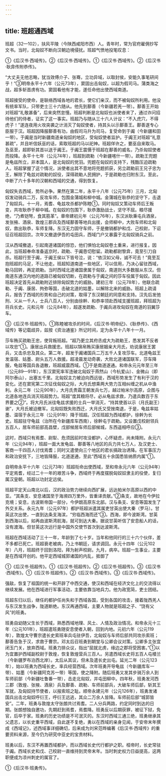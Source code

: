 ```yaml
---
---
---
```

title: 班超通西域
---



班超（32—102），扶风平陵（今陕西咸阳市西）人。青年时，常为官府雇佣抄写文书。当时，北匈奴不断向汉朝边境侵扰。班超气愤地投笔叹息：

①《后汉书·西域传》。②《后汉书·西域传》。①《后汉书·西域传》。②《后汉书·耿弇传附恭传》。

“大丈夫无他志略，犹当效傅介子、张骞，立功异域，以取封侯，安能久事笔研间乎！”③明帝永平十六年（公元73年），窦固出击匈奴，以超为假司马。蒲类海之战，超多斩首虏有功。窦固看他有才能，遂任命他出使西域南道。

班超接受的使命，是联络西域各地的君长，使它们亲汉，而不被匈奴所利用。他没有统率军队，只带吏士三十六随从。他先到鄯善（今新疆若羌一带）。鄯善王开始对班超“礼敬甚备”，后来突然怠慢。班超判断是北匈奴也派使者来了，通过诈问招待他们的侍者，证实了这一事实。班超乃与随从三十六人计议：“不入虎穴，不得虎子！”遂连夜用火攻突袭之计消灭了匈奴使者，持其头以示鄯善王。鄯善遂专心臣服于汉。班超因降服鄯善有功，由假司马升为司马，复受命到于阗（今新疆和田一带）。于阗是当时新疆南道亲匈奴的地区，受匈奴使者监护。于阗王对班超“礼意甚疏”，并且听信妖巫的话，索取班超的马以祀神。班超佯许之，要巫自来取马。及巫至，超即斩其首以送于阗王。于阗王震慑于班超在鄯善的威名，乃杀匈奴使者而投降。永平十七年（公元74年），班超到疏勒（今新疆喀什一带）。疏勒王兜题是龟兹所立，非本国人，是北匈奴的党羽。兜题在匈奴的支持下，残酷压迫疏勒人。班超掌握了这个情况，派使者出其不意地将兜题抓获，另立疏勒前王兄子忠为王，解除了龟兹对疏勒的奴役，深得疏勒人民拥护，于是疏勒也归附东汉。至此，中断了六十多年的汉朝和西域的交通，得到恢复。

匈奴失去西域，势所必争。果然在第二年，永平十八年（公元75年）三月，北匈奴发动骑兵二万，反攻车师，包围金蒲城和柳中城。金蒲城在耿恭的坚守下，击退了匈奴兵。十一月，焉耆、龟兹攻杀都护陈睦①。同时匈奴又策动车师后王叛变，共攻耿恭于柳中城。在匈奴的包围下，耿恭激励战士，坚守不屈。粮尽援绝，“乃煮铠弩，食其筋革”。章帝建初元年（公元76年），东汉派耿秉屯兵酒泉，发张掖、酒泉、敦煌三郡兵及西域鄯善等地兵出援，会师柳中，大败车师和北匈奴，救出耿恭，车师复降。东汉无力固守车师，于是撤销都护和戊、己校尉，下诏征召班超回京。次年又撤退伊吾的屯田兵，西域门户又暴露于北匈奴骑兵之前。

汉从西域撤退，引起南道诸国的惊恐，他们惧怕北匈奴卷土重来，进行报复。因此，当班超奉命准备返京时，疏勒、于阗恳切慰留。疏勒都尉黎弇，竟至引刀自杀。班超行至于阗，于阗王侯以下皆号泣，说：“依汉如父母，诚不可去！”竟至互抱班超的马足，不让他走。班超知道南道一些地区，可以信用，乃决心留驻西域，勒马回转，再定疏勒。当时西域北道诸国隶属于匈奴，南道则大多数服从东汉。但南道东通汉内地的道路已被匈奴切断，在疏勒与于阗之间的莎车役属于匈奴。因此班超决定首先从疏勒附近排除匈奴势力的威胁。建初三年（公元78年），他联合疏勒、于阗、康居、拘弥等国，击破北道的姑墨，以解除北来的威胁。班超上疏请兵，报告了西域的形势和自己的对策，取得了东汉朝廷的同意和支持。汉先后发弛刑、义从一千人，士兵八百人，分别由徐幹、和恭率领赴西域支援班超，拜班超为将兵长史。元和元年（公元84年），超遂发疏勒、于阗兵进攻匈奴在南道的羽翼莎车。

③《后汉书·班超传》。①陈睦被攻杀的时间，《后汉书·明帝纪》、《耿恭传》、《西域传》等记载歧异，兹按《资治通鉴》所记时间，定为永平十八年十一月。

莎车贿买疏勒王忠，使背叛班超。“超乃更立其府丞成大为疏勒王，悉发其不反者以攻忠”①。康居出兵救援忠。班超以锦帛贿买康居姻亲大月氏，劝说康居王罢兵，又击杀忠及其众。第二年，超发于阗诸国兵二万五千人复攻莎车。北道龟兹王发温宿、姑墨、尉头五万人救援。超凌晨发动奇袭，大败北道诸国联军，莎车降服，龟兹等国兵各退散，班超威震西域。①于是南道遂通。和帝永元元年至三年（公元89—91年），东汉窦宪率军连破北匈奴于燕然山（今杭爱山）、金微山（即阿尔泰山），出塞五千里。北匈奴主力被迫向西远徙，西域形势发生了有利于汉的变化。还在窦宪第二次征伐匈奴之际，大月氏想乘两大势力互相纠缠之机从中渔利。永元二年（公元90年），大月氏贵霜王朝发兵七万，越过帕米尔高原，企图与北道各地连兵消灭班超势力。班超“度其粮将尽，必从龟兹求救，乃遣兵数百于东界要之②”。将大月氏派往龟兹求援的士兵一举消灭，“持其使首以示（月氏副王）谢”，大月氏被迫撤军。北匈奴既失败西迁，大月氏又受挫南退，于是，龟兹率姑墨、温宿于永元三年（公元91年）降于班超。汉任班超为西域都护，徐幹为长史。班超驻守龟兹（治所在今新疆库车西南），徐幹屯于疏勒。又设置戊校尉领兵五百人，居车师前部高昌壁，戊部候居车师后部候城，东西遥相呼应③。

这时，西域只有焉耆、尉犁、危须因前时攻没都护，心怀疑虑，尚未降附。永元六年（公元94年），班超一面大发龟兹、鄯善等八地区的兵力共七万人，及汉吏士、客商一千四百人讨伐焉耆；同时又遣使向三个地区的君长搞政治诱降。在军事压力和政治安抚下，三地皆降服，北道遂通，至此“西域五十余国悉皆纳质内属”①。

自明帝永平十六年（公元73年）班超衔命出使西域，至和帝永元六年（公元94年）平定焉耆，经过二十一年的艰苦斗争，西域终于再度摆脱匈奴奴隶主的役使，复归属汉皇朝。班超以功封定远侯。

班超平定天山南北以后，汉的政治势力继续向西扩展，远达帕米尔高原以西的中亚。“其条支、安息诸国至于海濒四万里外，皆重译贡献。”②条支，故地在今伊拉克境；安息，古波斯帝国一部分，今伊朗高原东北部。汉与条支、安息等国发生了外交关系。永元九年（公元97年）都护班超派遣其属吏甘英出使大秦（罗马）。甘英这次出使，一直到达条支海滨，“穷临西海而还”③。西海，即今波斯湾。甘英到西海以后，如再由波斯湾航海，就可到达大秦。据说甘英听信了安息船人的话，没有渡海。但甘英这次远行是中国外交使节首次到达波斯湾。

班超在西域活动了三十一年，年龄到了七十岁。当年和他同行的三十六个伙伴，差不多都已死亡。班超衰老被病，乃上书朝廷，请求调回。永元十四年（公元102年）八月，班超终于回到洛阳，拜为射声校尉。九月，病卒。班超一生事业，主要是在西域开创的。他平定西域城郭诸国的内乱，抵御了

①《后汉书·班超传》。①《后汉书·班超传》。②《后汉书·班超传》。③《后汉书·西域传》。①《后汉书·班超传》。②《后汉书·西域传》。③《后汉书·西域传》。

强敌，恢复了祖国的统一和开辟了中西交通，使汉和西域在经济文化上的交流得以继续发展。他在西域进行军事活动，主要依靠当地兵力。他为政宽简，吏士团结。

班超东归以后，继任的都护任尚失和于西域各国，受到各国的攻击，接着陇西羌人与东汉发生战争，陇道断绝。东汉再通西域，主要人物就是班超之子、“饶有父风”的班勇。

班勇自幼随父生长于西域，熟悉西域地理、风土、人情及政治情况。和帝永元十三年（公元101年），班超遣班勇随安息使者入朝，回到内地。元初六年（公元119年），敦煌太守曹宗遣长史索班率兵屯驻伊吾，北匈奴与车师后部共同攻杀索班；鄯善告急于汉，求救于曹宗。邓太后召班勇到朝堂与公卿会议对策。公卿多主张宜闭玉门关，放弃西域。班勇力排众议，指出“屈就北虏，缘边之郡将受困害。”①以为宜置护西域副校尉于敦煌，恢复敦煌营兵三百人。另遣西域长史将五百人屯楼兰（今新疆罗布泊西北岸）。太后从其议，但未及遣长史出屯。延光二年（公元123年），始以班勇为西域长史，率兵经营西域。次年班勇开导龟兹（今新疆库车一带）、姑墨（今新疆阿克苏一带）等国，使之降附。随后班勇又发其步骑万余人到车师前部（今新疆吐鲁番一带），击走北匈奴，并屯田柳中。四年秋，班勇发河西三郡（敦煌、张掖、酒泉）兵及鄯善、疏勒、车师前部兵，大破车师后部，斩其王军就，及匈奴持节使者，以报索班之耻。顺帝永建元年（公元126年），班勇发诸国兵出击北匈奴呼衍王，呼衍王远逃，其众二万余人皆降。车师前后部“城郭皆安”。二年，班勇与敦煌太守张朗共讨焉耆。二人分兵两路，约定同时到达的日期。张朗想独自邀功，先期赶到焉耆，焉耆降。班勇反以后期获罪，被征下狱，免官，后卒于家。班勇的历史功绩是不可泯灭的。东汉时西域三通三绝，班勇继承其父遗志，以长史重平西域，自此遂不复绝，勇以在西域的亲身见闻，于安帝末年撰成《西域记》，述西域事详细确切，后来成为刘宋范晔编著《后汉书·西域传》的重要资料来源，至今仍为研究中亚史的宝贵材料。

班勇以后，东汉不再置西域都护，而以西域长史代行都护之职。桓帝时，长史常驻于阗。西域长史和戊、己校尉一直维持到灵帝末年。当时刺史权力日益提高，这两职便成为凉州刺史的属官了。

①《后汉书·班勇传》。